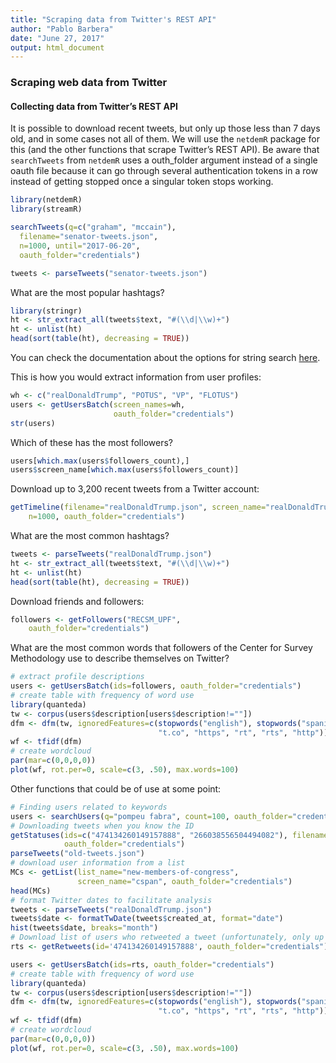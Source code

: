 ```yaml
---
title: "Scraping data from Twitter's REST API"
author: "Pablo Barbera"
date: "June 27, 2017"
output: html_document
---
```


### Scraping web data from Twitter

#### Collecting data from Twitter's REST API

It is possible to download recent tweets, but only up those less than 7 days old, and in some cases not all of them. We will use the `netdemR` package for this (and the other functions that scrape Twitter's REST API). Be aware that `searchTweets` from  `netdemR` uses a outh_folder argument instead of a single oauth file because it can go through several authentication tokens in a row instead of getting stopped once a singular token stops working.

```r
library(netdemR)
library(streamR)

searchTweets(q=c("graham", "mccain"), 
  filename="senator-tweets.json",
  n=1000, until="2017-06-20", 
  oauth_folder="credentials")

tweets <- parseTweets("senator-tweets.json")
```

What are the most popular hashtags?
```r
library(stringr)
ht <- str_extract_all(tweets$text, "#(\\d|\\w)+")
ht <- unlist(ht)
head(sort(table(ht), decreasing = TRUE))
```

You can check the documentation about the options for string search [here](https://dev.twitter.com/rest/public/search).

This is how you would extract information from user profiles:

```r
wh <- c("realDonaldTrump", "POTUS", "VP", "FLOTUS")
users <- getUsersBatch(screen_names=wh,
                       oauth_folder="credentials")
str(users)
```

Which of these has the most followers?
```r
users[which.max(users$followers_count),]
users$screen_name[which.max(users$followers_count)]
```

Download up to 3,200 recent tweets from a Twitter account:
```r
getTimeline(filename="realDonaldTrump.json", screen_name="realDonaldTrump", 
    n=1000, oauth_folder="credentials")
```

What are the most common hashtags?
```r
tweets <- parseTweets("realDonaldTrump.json")
ht <- str_extract_all(tweets$text, "#(\\d|\\w)+")
ht <- unlist(ht)
head(sort(table(ht), decreasing = TRUE))
```

Download friends and followers:
```r
followers <- getFollowers("RECSM_UPF", 
    oauth_folder="credentials")
```

What are the most common words that followers of the Center for Survey Methodology use to describe themselves on Twitter?

```r
# extract profile descriptions
users <- getUsersBatch(ids=followers, oauth_folder="credentials")
# create table with frequency of word use
library(quanteda)
tw <- corpus(users$description[users$description!=""])
dfm <- dfm(tw, ignoredFeatures=c(stopwords("english"), stopwords("spanish"),
                                 "t.co", "https", "rt", "rts", "http"))
wf <- tfidf(dfm)
# create wordcloud
par(mar=c(0,0,0,0))
plot(wf, rot.per=0, scale=c(3, .50), max.words=100)

```

Other functions that could be of use at some point:

```r
# Finding users related to keywords
users <- searchUsers(q="pompeu fabra", count=100, oauth_folder="credentials")
# Downloading tweets when you know the ID
getStatuses(ids=c("474134260149157888", "266038556504494082"), filename="old-tweets.json",
            oauth_folder="credentials")
parseTweets("old-tweets.json")
# download user information from a list
MCs <- getList(list_name="new-members-of-congress", 
               screen_name="cspan", oauth_folder="credentials")
head(MCs)
# format Twitter dates to facilitate analysis
tweets <- parseTweets("realDonaldTrump.json")
tweets$date <- formatTwDate(tweets$created_at, format="date")
hist(tweets$date, breaks="month")
# Download list of users who retweeted a tweet (unfortunately, only up to 100)
rts <- getRetweets(id='474134260149157888', oauth_folder="credentials")

users <- getUsersBatch(ids=rts, oauth_folder="credentials")
# create table with frequency of word use
library(quanteda)
tw <- corpus(users$description[users$description!=""])
dfm <- dfm(tw, ignoredFeatures=c(stopwords("english"), stopwords("spanish"),
                                 "t.co", "https", "rt", "rts", "http"))
wf <- tfidf(dfm)
# create wordcloud
par(mar=c(0,0,0,0))
plot(wf, rot.per=0, scale=c(3, .50), max.words=100)

```


